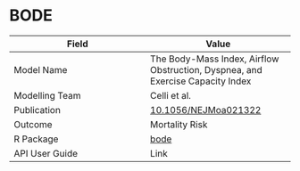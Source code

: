 # BODE

| Field         | Value         |
| ------------- |-------------- |
| Model Name    | The Body-Mass Index, Airflow Obstruction, Dyspnea, and Exercise Capacity Index |
| Modelling Team| Celli et al.|
| Publication   | [10.1056/NEJMoa021322](https://doi.org/10.1056/NEJMoa021322)|
| Outcome       | Mortality Risk |
| R Package     | [bode](https://github.com/resplab/bode)|
| API User Guide| Link          |
